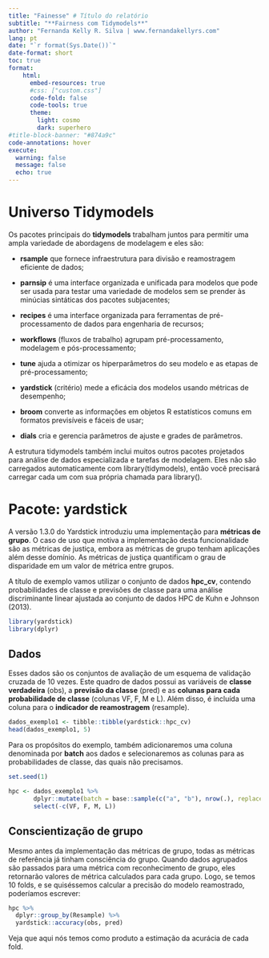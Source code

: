 ```yaml
---
title: "Fainesse" # Título do relatório
subtitle: "**Fairness com Tidymodels**"
author: "Fernanda Kelly R. Silva | www.fernandakellyrs.com"
lang: pt 
date: "`r format(Sys.Date())`" 
date-format: short 
toc: true 
format: 
    html: 
      embed-resources: true
      #css: ["custom.css"] 
      code-fold: false 
      code-tools: true  
      theme: 
        light: cosmo
        dark: superhero 
#title-block-banner: "#874a9c" 
code-annotations: hover 
execute:
  warning: false
  message: false
  echo: true
---
```


# Universo Tidymodels

Os pacotes principais do **tidymodels** trabalham juntos para permitir uma ampla variedade de abordagens de modelagem e eles são:

- **rsample** que fornece infraestrutura para divisão e reamostragem eficiente de dados;

- **parnsip** é uma interface organizada e unificada para modelos que pode ser usada para testar uma variedade de modelos sem se prender às minúcias sintáticas dos pacotes subjacentes;

- **recipes** é uma interface organizada para ferramentas de pré-processamento de dados para engenharia de recursos;

- **workflows** (fluxos de trabalho) agrupam pré-processamento, modelagem e pós-processamento;

- **tune** ajuda a otimizar os hiperparâmetros do seu modelo e as etapas de pré-processamento;

- **yardstick** (critério) mede a eficácia dos modelos usando métricas de desempenho;

- **broom** converte as informações em objetos R estatísticos comuns em formatos previsíveis e fáceis de usar;

- **dials** cria e gerencia parâmetros de ajuste e grades de parâmetros.

A estrutura tidymodels também inclui muitos outros pacotes projetados para análise de dados especializada e tarefas de modelagem. Eles não são carregados automaticamente com library(tidymodels), então você precisará carregar cada um com sua própria chamada para library(). 

# Pacote: yardstick

A versão 1.3.0 do Yardstick introduziu uma implementação para **métricas de grupo**. O caso de uso que motiva a implementação desta funcionalidade são as métricas de justiça, embora as métricas de grupo tenham aplicações além desse domínio. As métricas de justiça quantificam o grau de disparidade em um valor de métrica entre grupos. 

A título de exemplo vamos utilizar o conjunto de dados **hpc_cv**, contendo probabilidades de classe e previsões de classe para uma análise discriminante linear ajustada ao conjunto de dados HPC de Kuhn e Johnson (2013). 


```r
library(yardstick)
library(dplyr)
```

## Dados

Esses dados são os conjuntos de avaliação de um esquema de validação cruzada de 10 vezes. Este quadro de dados possui as variáveis de **classe verdadeira** (obs), a **previsão da classe** (pred) e as **colunas para cada probabilidade de classe** (colunas VF, F, M e L). Além disso, é incluída uma coluna para o **indicador de reamostragem** (resample).

```r
dados_exemplo1 <- tibble::tibble(yardstick::hpc_cv)
head(dados_exemplo1, 5)
```

Para os propósitos do exemplo, também adicionaremos uma coluna denominada por **batch** aos dados e selecionaremos as colunas para as probabilidades de classe, das quais não precisamos.

```r
set.seed(1)

hpc <- dados_exemplo1 %>% 
       dplyr::mutate(batch = base::sample(c("a", "b"), nrow(.), replace = TRUE)) %>% 
       select(-c(VF, F, M, L))
```


## Conscientização de grupo

Mesmo antes da implementação das métricas de grupo, todas as métricas de referência já tinham consciência do grupo. Quando dados agrupados são passados para uma métrica com reconhecimento de grupo, eles retornarão valores de métrica calculados para cada grupo. Logo, se temos 10 folds, e se quiséssemos calcular a precisão do modelo reamostrado, poderíamos escrever:

```r
hpc %>% 
  dplyr::group_by(Resample) %>%
  yardstick::accuracy(obs, pred)
```


Veja que aqui nós temos como produto a estimação da acurácia de cada fold.





